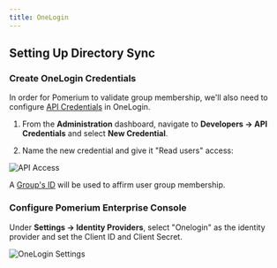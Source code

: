 ```yaml
---
title: OneLogin
---
```


## Setting Up Directory Sync

### Create OneLogin Credentials


In order for Pomerium to validate group membership, we'll also need to configure [API Credentials](https://developers.onelogin.com/api-docs/1/getting-started/working-with-api-credentials) in OneLogin.

1. From the **Administration** dashboard, navigate to **Developers → API Credentials** and select **New Credential**.

1. Name the new credential and give it "Read users" access:

![API Access](./img/one-login/one-login-api-access.png)

A [Group's ID](https://developers.onelogin.com/openid-connect/api/user-info) will be used to affirm user group membership.

### Configure Pomerium Enterprise Console
Under **Settings → Identity Providers**, select "Onelogin" as the identity provider and set the Client ID and Client Secret.

![OneLogin Settings](./img/one-login/one-login-idp.png)
